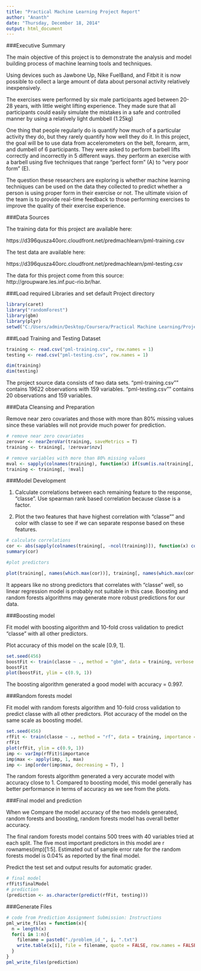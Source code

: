 ```yaml
---
title: "Practical Machine Learning Project Report"
author: "Ananth"
date: "Thursday, December 18, 2014"
output: html_document
---
```


###Executive Summary

The main objective of this project is to demonstrate the analysis and model building process of machine learning tools and techniques. 

Using devices such as Jawbone Up, Nike FuelBand, and Fitbit it is now possible to collect a large amount of data about personal activity relatively inexpensively.

The exercises were performed by six male participants aged between 20-28 years, with little weight lifting experience. They made sure that all participants could easily simulate the mistakes in a safe and controlled manner by using a relatively light dumbbell (1.25kg)

One thing that people regularly do is quantify how much of a particular activity they do, but they rarely quantify how well they do it. In this project, the goal will be to use data from accelerometers on the belt, forearm, arm, and dumbell of 6 participants. They were asked to perform barbell lifts correctly and incorrectly in 5 different ways. they perform an exercise with a barbell using five techniques that range "perfect form" (A) to "very poor form" (E).

The question these researchers are exploring is whether machine learning techniques can be used on the data they collected to predict whether a person is using proper form in their exercise or not. The ultimate vision of the team is to provide real-time feedback to those performing exercises to improve the quality of their exercise experience.

###Data Sources

The training data for this project are available here: 

https://d396qusza40orc.cloudfront.net/predmachlearn/pml-training.csv

The test data are available here: 

https://d396qusza40orc.cloudfront.net/predmachlearn/pml-testing.csv

The data for this project come from this source: http://groupware.les.inf.puc-rio.br/har. 

###Load required Libraries and set default Project directory

```r

library(caret)
library("randomForest")
library(gbm)
library(plyr)
setwd("C:/Users/admin/Desktop/Coursera/Practical Machine Learning/Project")
```


###Load Training and Testing Dataset

```r
training <- read.csv("pml-training.csv", row.names = 1)
testing <- read.csv("pml-testing.csv", row.names = 1)

dim(training)
dim(testing)

```


The project source data consists of two data sets. "pml-training.csv"" contains 19622 
observations with 159 variables. "pml-testing.csv"" contains 20 observations and 159 variables.


###Data Cleansing and Preparation

Remove near zero covariates and those with more than 80% missing values since these variables will not provide much power for prediction.


```r
# remove near zero covariates
zerovar <- nearZeroVar(training, saveMetrics = T)
training <- training[, !zerovar$nzv]

# remove variables with more than 80% missing values
mval <- sapply(colnames(training), function(x) if(sum(is.na(training[, x])) > 0.8*nrow(training)){return(T)}else{return(F)})
training <- training[, !mval]

```

###Model Development

1. Calculate correlations between each remaining feature to the response, "classe". Use spearman rank based correlation because classe is a factor.

2. Plot the two features that have highest correlation with "classe"" and color with classe to see if we can separate response based on these features.

```r
# calculate correlations
cor <- abs(sapply(colnames(training[, -ncol(training)]), function(x) cor(as.numeric(training[, x]), as.numeric(training$classe), method = "spearman")))
summary(cor)

#plot predictors

plot(training[, names(which.max(cor))], training[, names(which.max(cor[-which.max(cor)]))], col = training$classe, pch = 19, cex = 0.1, xlab = names(which.max(cor)), ylab = names(which.max(cor[-which.max(cor)])))

```
It appears like no strong predictors that correlates with "classe" well, so linear regression model is probably not suitable in this case. Boosting and random forests algorithms may generate more robust predictions for our data.

###Boosting model

Fit model with boosting algorithm and 10-fold cross validation to predict "classe" with all other predictors.

Plot accuracy of this model on the scale [0.9, 1].

```r

set.seed(456)
boostFit <- train(classe ~ ., method = "gbm", data = training, verbose = F, trControl = trainControl(method = "cv", number = 10))
boostFit
plot(boostFit, ylim = c(0.9, 1))

```
The boosting algorithm generated a good model with accuracy = 0.997.

###Random forests model

Fit model with random forests algorithm and 10-fold cross validation to predict classe with all other predictors. Plot accuracy of the model on the same scale as boosting model.

```r

set.seed(456)
rfFit <- train(classe ~ ., method = "rf", data = training, importance = T, trControl = trainControl(method = "cv", number = 10))
rfFit
plot(rfFit, ylim = c(0.9, 1))
imp <- varImp(rfFit)$importance
imp$max <- apply(imp, 1, max)
imp <- imp[order(imp$max, decreasing = T), ]

```

The random forests algorithm generated a very accurate model with accuracy close to 1. Compared to boosting model, this model generally has better performance in terms of accuracy as we see from the plots.

###Final model and prediction

When we Compare the model accuracy of the two models generated, random forests and boosting, random forests model has overall better accuracy.

The final random forests model contains 500 trees with 40 variables tried at each split. The five most important predictors in this model are r rownames(imp)[1:5].
Estimated out of sample error rate for the random forests model is 0.04% as reported by the final model.

Predict the test set and output results for automatic grader.

```r

# final model
rfFit$finalModel
# prediction
(prediction <- as.character(predict(rfFit, testing)))

```

###Generate Files
```r

# code from Prediction Assignment Submission: Instructions
pml_write_files = function(x){
  n = length(x)
  for(i in 1:n){
    filename = paste0("./problem_id_", i, ".txt")
    write.table(x[i], file = filename, quote = FALSE, row.names = FALSE, col.names = FALSE)
  }
}
pml_write_files(prediction)

```



